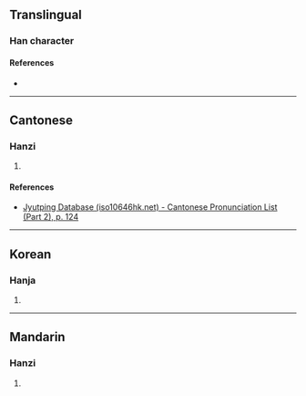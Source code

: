 {{character info/new}}
==Translingual==

===Han character===
{{Han char|rn=72|rad=日|as=13|sn=17|four=|canj=AUUJ|ids=⿱𣅽⿱大夲}}

====References====
* {{Han ref|kx=0500.330|dkj=14201|hdz=21539.050|uh=66D3|ud=26323}}

----

==Cantonese==

===Hanzi===
{{yue-hanzi|jyut=[[bou6]]|y=bou6}}

# {{defn|lang=yue|sort=日13}}

====References====
* [http://www.iso10646hk.net/jp/document/download.jsp Jyutping Database (iso10646hk.net) - Cantonese Pronunciation List (Part 2), p. 124]

----

==Korean==

===Hanja===
{{ko-hanja|hangeul=포|eumhun=|rv=po|mr=p'o|y=pho}}

# {{defn|lang=ko|sort=日13}}

----

==Mandarin==

===Hanzi===
{{cmn-hanzi|pin=[[bào]] ([[bao4]])|wg=pao<sup>4</sup>}}

# {{defn|lang=cmn|sort=日13}}
